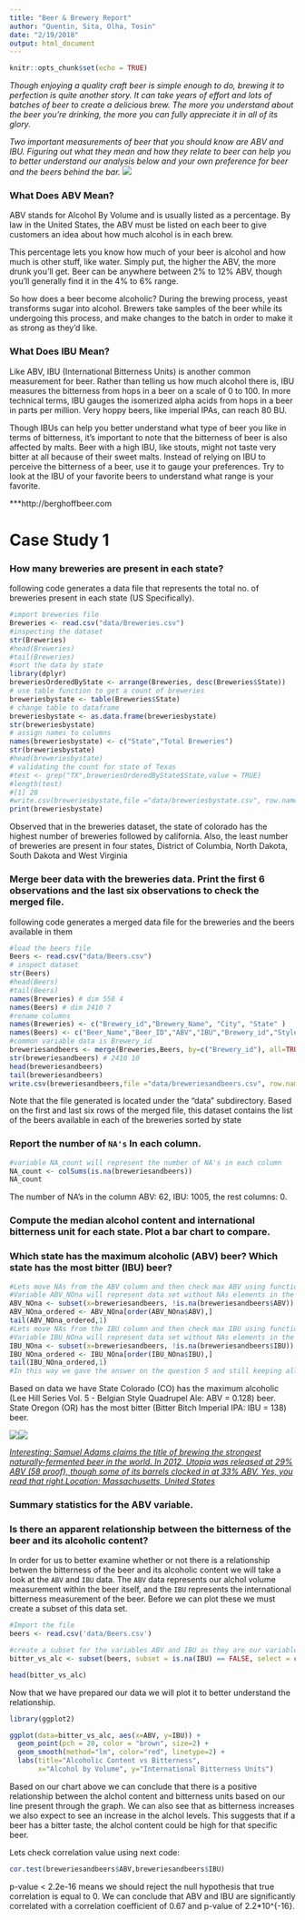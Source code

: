 ```yaml
---
title: "Beer & Brewery Report"
author: "Quentin, Sita, Olha, Tosin"
date: "2/19/2018"
output: html_document
---
```


```r
knitr::opts_chunk$set(echo = TRUE)
```

*Though enjoying a quality craft beer is simple enough to do, brewing it to perfection is quite another story. It can take years of effort and lots of batches of beer to create a delicious brew. The more you understand about the beer you’re drinking, the more you can fully appreciate it in all of its glory.*

*Two important measurements of beer that you should know are ABV and IBU. Figuring out what they mean and how they relate to beer can help you to better understand our analysis below and your own preference for beer and the beers behind the bar.*
![](/What-Do-ABV-and-IBU-Mean-.jpg)

### What Does ABV Mean?
ABV stands for Alcohol By Volume and is usually listed as a percentage. By law in the United States, the ABV must be listed on each beer to give customers an idea about how much alcohol is in each brew. 

This percentage lets you know how much of your beer is alcohol and how much is other stuff, like water. Simply put, the higher the ABV, the more drunk you’ll get. Beer can be anywhere between 2% to 12% ABV, though you’ll generally find it in the 4% to 6% range. 

So how does a beer become alcoholic? During the brewing process, yeast transforms sugar into alcohol. Brewers take samples of the beer while its undergoing this process, and make changes to the batch in order to make it as strong as they’d like.

### What Does IBU Mean?
Like ABV, IBU (International Bitterness Units) is another common measurement for beer. Rather than telling us how much alcohol there is, IBU measures the bitterness from hops in a beer on a scale of 0 to 100. In more technical terms, IBU gauges the isomerized alpha acids from hops in a beer in parts per million. Very hoppy beers, like imperial IPAs, can reach 80 BU. 

Though IBUs can help you better understand what type of beer you like in terms of bitterness, it’s important to note that the bitterness of beer is also affected by malts. Beer with a high IBU, like stouts, might not taste very bitter at all because of their sweet malts. Instead of relying on IBU to perceive the bitterness of a beer, use it to gauge your preferences. Try to look at the IBU of your favorite beers to understand what range is your favorite.

***http://berghoffbeer.com

# Case Study 1

### How many breweries are present in each state?
following code generates a data file that represents the total no. of breweries present in each state (US Specifically).
```r
#import breweries file
Breweries <- read.csv("data/Breweries.csv")
#inspecting the dataset
str(Breweries)
#head(Breweries)
#tail(Breweries)
#sort the data by state
library(dplyr)
breweriesOrderedByState <- arrange(Breweries, desc(Breweries$State))
# use table function to get a count of breweries
breweriesbystate <- table(Breweries$State)
# change table to dataframe
breweriesbystate <- as.data.frame(breweriesbystate)
str(breweriesbystate)
# assign names to columns
names(breweriesbystate) <- c("State","Total Breweries")
str(breweriesbystate)
#head(breweriesbystate)
# validating the count for state of Texas
#test <- grep("TX",breweriesOrderedByState$State,value = TRUE)
#length(test)
#[1] 28
#write.csv(breweriesbystate,file ="data/breweriesbystate.csv", row.names = FALSE, quote=FALSE)
print(breweriesbystate)
```
Observed that in the breweries dataset, the state of colorado has the highest number of breweries followed by california. Also, the least number of breweries are present in four states, District of Columbia, North Dakota, South Dakota and West Virginia

###  Merge beer data with the breweries data. Print the first 6 observations and the last six observations to check the merged file.

following code generates a merged data file for the breweries and the beers available in them

```r
#load the beers file
Beers <- read.csv("data/Beers.csv")
# inspect dataset
str(Beers)
#head(Beers)
#tail(Beers)
names(Breweries) # dim 558 4
names(Beers) # dim 2410 7
#rename columns
names(Breweries) <- c("Brewery_id","Brewery_Name", "City", "State" )
names(Beers) <- c("Beer_Name","Beer_ID","ABV","IBU","Brewery_id","Style","Ounces") 
#common variable data is Brewery_id
breweriesandbeers <- merge(Breweries,Beers, by=c("Brewery_id"), all=TRUE)
str(breweriesandbeers) # 2410 10
head(breweriesandbeers)
tail(breweriesandbeers)
write.csv(breweriesandbeers,file ="data/breweriesandbeers.csv", row.names = FALSE, quote=FALSE)

```
Note that the file generated is located under the "data" subdirectory. Based on the first and last six rows of the merged file, this dataset contains the list of the beers available in each of the breweries sorted by state

### Report the number of `NA's` In each column.

```r
#variable NA_count will represent the number of NA's in each column
NA_count <- colSums(is.na(breweriesandbeers))
NA_count
```
The number of NA's in the column ABV: 62, IBU: 1005, the rest columns: 0.


### Compute the median alcohol content and international bitterness unit for each state. Plot a bar chart to compare.







### Which state has the maximum alcoholic (ABV) beer? Which state has the most bitter (IBU) beer?

```r
#Lets move NAs from the ABV column and then check max ABV using function order (we want to see the whole line which contains this element)
#Variable ABV_NOna will represent data set without NAs elements in the column ABV and ABV_NOna_ordered will represent ordered data set by column ABV without NAs elements. 
ABV_NOna <- subset(x=breweriesandbeers, !is.na(breweriesandbeers$ABV))
ABV_NOna_ordered <- ABV_NOna[order(ABV_NOna$ABV),]
tail(ABV_NOna_ordered,1)
#Lets move NAs from the IBU column and then check max IBU using function order (we want to see the whole line which contains this element)
#Variable IBU_NOna will represent data set without NAs elements in the column IBU
IBU_NOna <- subset(x=breweriesandbeers, !is.na(breweriesandbeers$IBU))
IBU_NOna_ordered <- IBU_NOna[order(IBU_NOna$IBU),]
tail(IBU_NOna_ordered,1)
#In this way we gave the answer on the question 5 and still keeping all NAs in final dataset "breweriesandbeers" in case we will need them.
```
Based on data we have State Colorado (CO) has the maximum alcoholic (Lee Hill Series Vol. 5 - Belgian Style Quadrupel Ale: ABV = 0.128) beer. State Oregon (OR) has the most bitter (Bitter Bitch Imperial IPA: IBU = 138) beer.

[![](/picture1.jpg)](https://www.upslopebrewing.com/lee-hill-series-vol-5-belgian-style-quadrupel-ale/)[![](/picture2.jpg)](http://beerguypdx.blogspot.com/2013/05/astoria-brewing-company-bitter-bitch.html)

[*Interesting: Samuel Adams claims the title of brewing the strongest naturally-fermented beer in the world. In 2012, Utopia was released at 29% ABV (58 proof), though some of its barrels clocked in at 33% ABV. Yes, you read that right.Location: Massachusetts, United States*](http://berghoffbeer.com/blog/5-strongest-naturally-fermented-beers-world/)

### Summary statistics for the ABV variable.








### Is there an apparent relationship between the bitterness of the beer and its alcoholic content?

In order for us to better examine whether or not there is a relationship betwen the bitterness of the beer and its alcoholic content we will take a look at
the `ABV` and `IBU` data. The `ABV` data represents our alchol volume measurement within the beer itself, and the `IBU` represents the international bitterness
measurement of the beer. Before we can plot these we must create a subset of this data set.

```r

#Import the file
beers <- read.csv('data/Beers.csv')

#create a subset for the variables ABV and IBU as they are our variables fo interest
bitter_vs_alc <- subset(beers, subset = is.na(IBU) == FALSE, select = c(ABV, IBU))

head(bitter_vs_alc)
```


Now that we have prepared our data we will plot it to better understand the relationship.

```r
library(ggplot2)

ggplot(data=bitter_vs_alc, aes(x=ABV, y=IBU)) +
  geom_point(pch = 20, color = "brown", size=2) +
  geom_smooth(method="lm", color="red", linetype=2) +
  labs(title="Alcoholic Content vs Bitterness",
       x="Alcohol by Volume", y="International Bitterness Units")
```

Based on our chart above we can conclude that there is a positive relationship between the alchol content and bitterness units based on our line present through the graph. We can also see that as bitterness increases we also expect to see an increase in the alchol levels. This suggests that if a beer has a bitter taste, the alchol content could be high for that specific beer.

Lets check correlation value using next code:
```r
cor.test(breweriesandbeers$ABV,breweriesandbeers$IBU)
```
p-value < 2.2e-16 means we should reject the null hypothesis that true correlation is equal to 0. We can conclude that ABV and IBU are significantly correlated with a correlation coefficient of 0.67 and p-value of 2.2*10^{-16}.
